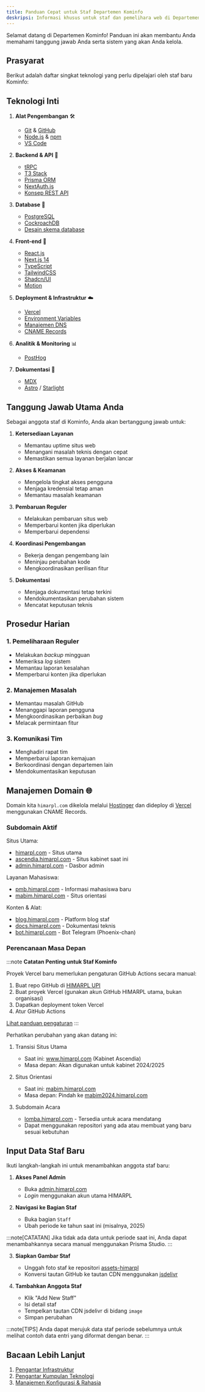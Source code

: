 ```yaml
---
title: Panduan Cepat untuk Staf Departemen Kominfo
deskripsi: Informasi khusus untuk staf dan pemelihara web di Departemen Kominfo
---
```


Selamat datang di Departemen Kominfo! Panduan ini akan membantu Anda memahami tanggung jawab Anda serta sistem yang akan Anda kelola.

## Prasyarat

Berikut adalah daftar singkat teknologi yang perlu dipelajari oleh staf baru Kominfo:

## Teknologi Inti

1. **Alat Pengembangan** 🛠️
   - <a href="https://git-scm.com/doc" target="_blank" rel="noopener noreferrer">Git</a> & <a href="https://docs.github.com/en" target="_blank" rel="noopener noreferrer">GitHub</a>
   - <a href="https://nodejs.org/" target="_blank" rel="noopener noreferrer">Node.js</a> & <a href="https://docs.npmjs.com/" target="_blank" rel="noopener noreferrer">npm</a>
   - <a href="https://code.visualstudio.com/docs" target="_blank" rel="noopener noreferrer">VS Code</a>

2. **Backend & API** 🔧
   - <a href="https://trpc.io/docs" target="_blank" rel="noopener noreferrer">tRPC</a>
   - <a href="https://create.t3.gg/docs" target="_blank" rel="noopener noreferrer">T3 Stack</a>
   - <a href="https://www.prisma.io/docs" target="_blank" rel="noopener noreferrer">Prisma ORM</a>
   - <a href="https://next-auth.js.org/" target="_blank" rel="noopener noreferrer">NextAuth.js</a>
   - <a href="https://restfulapi.net/" target="_blank" rel="noopener noreferrer">Konsep REST API</a>

3. **Database** 💾
   - <a href="https://www.postgresql.org/docs/" target="_blank" rel="noopener noreferrer">PostgreSQL</a>
   - <a href="https://www.cockroachlabs.com/docs/" target="_blank" rel="noopener noreferrer">CockroachDB</a>
   - <a href="https://www.prisma.io/dataguide/types/relational/what-is-an-orm" target="_blank" rel="noopener noreferrer">Desain skema database</a>

4. **Front-end** 🎨
   - <a href="https://react.dev/" target="_blank" rel="noopener noreferrer">React.js</a>
   - <a href="https://nextjs.org/docs" target="_blank" rel="noopener noreferrer">Next.js 14</a>
   - <a href="https://www.typescriptlang.org/docs/" target="_blank" rel="noopener noreferrer">TypeScript</a>
   - <a href="https://tailwindcss.com/docs" target="_blank" rel="noopener noreferrer">TailwindCSS</a>
   - <a href="https://ui.shadcn.com/" target="_blank" rel="noopener noreferrer">Shadcn/UI</a>
   - <a href="https://motion.dev/docs" target="_blank" rel="noopener noreferrer">Motion</a>

5. **Deployment & Infrastruktur** ☁️
   - <a href="https://vercel.com" target="_blank" rel="noopener noreferrer">Vercel</a>
   - <a href="https://vercel.com/docs/projects/environment-variables" target="_blank" rel="noopener noreferrer">Environment Variables</a>
   - <a href="https://www.hostinger.com/tutorials/dns" target="_blank" rel="noopener noreferrer"> Manajemen DNS </a>
   - <a href="https://www.cloudflare.com/learning/dns/dns-records/" target="_blank" rel="noopener noreferrer">CNAME Records</a>

6. **Analitik & Monitoring** 📊
   - <a href="https://posthog.com/docs" target="_blank" rel="noopener noreferrer">PostHog</a>

7. **Dokumentasi** 📝
   - <a href="https://mdxjs.com/docs/" target="_blank" rel="noopener noreferrer">MDX</a>
   - <a href="https://docs.astro.build/en/getting-started/" target="_blank" rel="noopener noreferrer">Astro</a> / <a href="https://starlight.astro.build/" target="_blank" rel="noopener noreferrer">Starlight</a>

## Tanggung Jawab Utama Anda

Sebagai anggota staf di Kominfo, Anda akan bertanggung jawab untuk:

1. **Ketersediaan Layanan**
   - Memantau uptime situs web
   - Menangani masalah teknis dengan cepat
   - Memastikan semua layanan berjalan lancar

2. **Akses & Keamanan**
   - Mengelola tingkat akses pengguna
   - Menjaga kredensial tetap aman
   - Memantau masalah keamanan

3. **Pembaruan Reguler**
   - Melakukan pembaruan situs web
   - Memperbarui konten jika diperlukan
   - Memperbarui dependensi

4. **Koordinasi Pengembangan**
   - Bekerja dengan pengembang lain
   - Meninjau perubahan kode
   - Mengkoordinasikan perilisan fitur

5. **Dokumentasi**
   - Menjaga dokumentasi tetap terkini
   - Mendokumentasikan perubahan sistem
   - Mencatat keputusan teknis

## Prosedur Harian

### 1. Pemeliharaan Reguler
- Melakukan _backup_ mingguan
- Memeriksa _log_ sistem
- Memantau laporan kesalahan
- Memperbarui konten jika diperlukan

### 2. Manajemen Masalah
- Memantau masalah GitHub
- Menanggapi laporan pengguna
- Mengkoordinasikan perbaikan _bug_
- Melacak permintaan fitur

### 3. Komunikasi Tim
- Menghadiri rapat tim
- Memperbarui laporan kemajuan
- Berkoordinasi dengan departemen lain
- Mendokumentasikan keputusan

## Manajemen Domain 🌐

Domain kita `himarpl.com` dikelola melalui <a href="https://www.hostinger.com" target="_blank" rel="noopener noreferrer">Hostinger</a> dan dideploy di <a href="https://vercel.com" target="_blank" rel="noopener noreferrer">Vercel</a> menggunakan CNAME Records.

### Subdomain Aktif

Situs Utama:
- <a href="https://himarpl.com" target="_blank" rel="noopener noreferrer">himarpl.com</a> - Situs utama
- <a href="https://ascendia.himarpl.com" target="_blank" rel="noopener noreferrer">ascendia.himarpl.com</a> - Situs kabinet saat ini
- <a href="https://admin.himarpl.com" target="_blank" rel="noopener noreferrer">admin.himarpl.com</a> - Dasbor admin

Layanan Mahasiswa:
- <a href="https://pmb.himarpl.com" target="_blank" rel="noopener noreferrer">pmb.himarpl.com</a> - Informasi mahasiswa baru
- <a href="https://mabim.himarpl.com" target="_blank" rel="noopener noreferrer">mabim.himarpl.com</a> - Situs orientasi

Konten & Alat:
- <a href="https://blog.himarpl.com" target="_blank" rel="noopener noreferrer">blog.himarpl.com</a> - Platform blog staf
- <a href="https://docs.himarpl.com" target="_blank" rel="noopener noreferrer">docs.himarpl.com</a> - Dokumentasi teknis
- <a href="https://bot.himarpl.com" target="_blank" rel="noopener noreferrer">bot.himarpl.com</a> - Bot Telegram (Phoenix-chan)

### Perencanaan Masa Depan

:::note
**Catatan Penting untuk Staf Kominfo**

Proyek Vercel baru memerlukan pengaturan GitHub Actions secara manual:

1. Buat repo GitHub di [HIMARPL UPI](https://github.com/himarplupi)
2. Buat proyek Vercel (gunakan akun GitHub HIMARPL utama, bukan organisasi)
3. Dapatkan deployment token Vercel
4. Atur GitHub Actions

[Lihat panduan pengaturan](https://vercel.com/guides/how-can-i-use-github-actions-with-vercel)
:::

Perhatikan perubahan yang akan datang ini:

1. Transisi Situs Utama
   - Saat ini: <a href="https://www.himarpl.com" target="_blank" rel="noopener noreferrer">www.himarpl.com</a> (Kabinet Ascendia)
   - Masa depan: Akan digunakan untuk kabinet 2024/2025

2. Situs Orientasi
   - Saat ini: <a href="https://mabim.himarpl.com" target="_blank" rel="noopener noreferrer">mabim.himarpl.com</a>
   - Masa depan: Pindah ke <a href="https://mabim2024.himarpl.com" target="_blank" rel="noopener noreferrer">mabim2024.himarpl.com</a>

3. Subdomain Acara
   - <a href="https://lomba.himarpl.com" target="_blank" rel="noopener noreferrer">lomba.himarpl.com</a> - Tersedia untuk acara mendatang
   - Dapat menggunakan repositori yang ada atau membuat yang baru sesuai kebutuhan

## Input Data Staf Baru

Ikuti langkah-langkah ini untuk menambahkan anggota staf baru:

1. **Akses Panel Admin**
   - Buka <a href="https://admin.himarpl.com" target="_blank" rel="noopener noreferrer">admin.himarpl.com</a>
   - _Login_ menggunakan akun utama HIMARPL

2. **Navigasi ke Bagian Staf**
   - Buka bagian `Staff`
   - Ubah periode ke tahun saat ini (misalnya, 2025)

:::note[CATATAN]
Jika tidak ada data untuk periode saat ini, Anda dapat menambahkannya secara manual menggunakan Prisma Studio.
:::

3. **Siapkan Gambar Staf**
   - Unggah foto staf ke repositori <a href="https://github.com/himarpl/assets-himarpl" target="_blank" rel="noopener noreferrer">assets-himarpl</a>
   - Konversi tautan GitHub ke tautan CDN menggunakan <a href="https://www.jsdelivr.com/github" target="_blank" rel="noopener noreferrer">jsdelivr</a>

4. **Tambahkan Anggota Staf**
   - Klik "Add New Staff"
   - Isi detail staf
   - Tempelkan tautan CDN jsdelivr di bidang `image`
   - Simpan perubahan

:::note[TIPS]
Anda dapat merujuk data staf periode sebelumnya untuk melihat contoh data entri yang diformat dengan benar.
:::

## Bacaan Lebih Lanjut

1. [Pengantar Infrastruktur](/id/overview/01-infrastructure)
2. [Pengantar Kumpulan Teknologi](/id/overview/02-tech-stack)
3. [Manajemen Konfigurasi & Rahasia](/id/overview/03-configuration-secrets)
